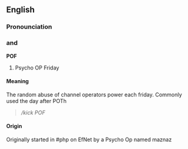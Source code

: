 ==English==
===Pronounciation===

==={{initialism}} and {{acronym}}===
'''POF'''

#Psycho OP Friday

==== Meaning ====
The random abuse of channel operators power each friday. 
Commonly used the day after POTh  <blockquote><i>/kick <luser> POF</i></blockquote>

==== Origin ====
Originally started in #php on EfNet by a Psycho Op named maznaz